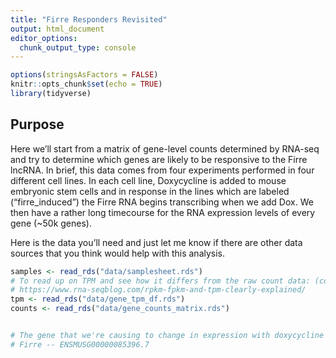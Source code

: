 ```yaml
---
title: "Firre Responders Revisited"
output: html_document
editor_options: 
  chunk_output_type: console
---
```


```r
options(stringsAsFactors = FALSE)
knitr::opts_chunk$set(echo = TRUE)
library(tidyverse)
```

## Purpose

Here we'll start from a matrix of gene-level counts determined by RNA-seq and try to determine which genes are likely to be responsive to the Firre lncRNA. In brief, this data comes from four experiments performed in four different cell lines. In each cell line, Doxycycline is added to mouse embryonic stem cells and in response in the lines which are labeled ("firre_induced") the Firre RNA begins transcribing when we add Dox. We then have a rather long timecourse for the RNA expression levels of every gene (~50k genes).

Here is the data you'll need and just let me know if there are other data sources that you think would help with this analysis.

```r
samples <- read_rds("data/samplesheet.rds")
# To read up on TPM and see how it differs from the raw count data: (counts matrix)
# https://www.rna-seqblog.com/rpkm-fpkm-and-tpm-clearly-explained/
tpm <- read_rds("data/gene_tpm_df.rds")
counts <- read_rds("data/gene_counts_matrix.rds")


# The gene that we're causing to change in expression with doxycycline is
# Firre -- ENSMUSG00000085396.7

```


